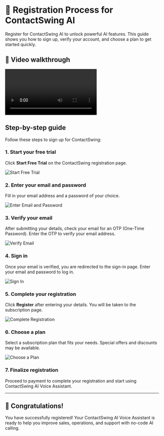 # 📝 Registration Process for ContactSwing AI

Register for ContactSwing AI to unlock powerful AI features. This guide shows you how to sign up, verify your account, and choose a plan to get started quickly.

## 🎥 Video walkthrough

<div class="card-video">
  <video src="https://storage.googleapis.com/helpsessionvideos/Contactswing/Videos/signup.mp4" autoplay playsinline controls title="Registration walkthrough"></video>
</div>

## Step-by-step guide

Follow these steps to sign up for ContactSwing:

### 1. Start your free trial

Click **Start Free Trial** on the ContactSwing registration page.

<img src="https://storage.googleapis.com/helpsessionvideos/Contactswing/images/s1.jpg" alt="Start Free Trial" />

### 2. Enter your email and password

Fill in your email address and a password of your choice.

<img src="https://storage.googleapis.com/helpsessionvideos/Contactswing/images/s2.jpg" alt="Enter Email and Password" />

### 3. Verify your email

After submitting your details, check your email for an OTP (One-Time Password). Enter the OTP to verify your email address.

<img src="https://storage.googleapis.com/helpsessionvideos/Contactswing/images/s3.jpg" alt="Verify Email" />

### 4. Sign in

Once your email is verified, you are redirected to the sign-in page. Enter your email and password to log in.

<img src="https://storage.googleapis.com/helpsessionvideos/Contactswing/images/s4.jpg" alt="Sign In" />

### 5. Complete your registration

Click **Register** after entering your details. You will be taken to the subscription page.

<img src="https://storage.googleapis.com/helpsessionvideos/Contactswing/images/s5.jpg" alt="Complete Registration" />

### 6. Choose a plan

Select a subscription plan that fits your needs. Special offers and discounts may be available.

<img src="https://storage.googleapis.com/helpsessionvideos/Contactswing/images/s6.jpg" alt="Choose a Plan" />

### 7. Finalize registration

Proceed to payment to complete your registration and start using ContactSwing AI Voice Assistant.

---

## 🎉 Congratulations!

You have successfully registered! Your ContactSwing AI Voice Assistant is ready to help you improve sales, operations, and support with no-code AI calling.
